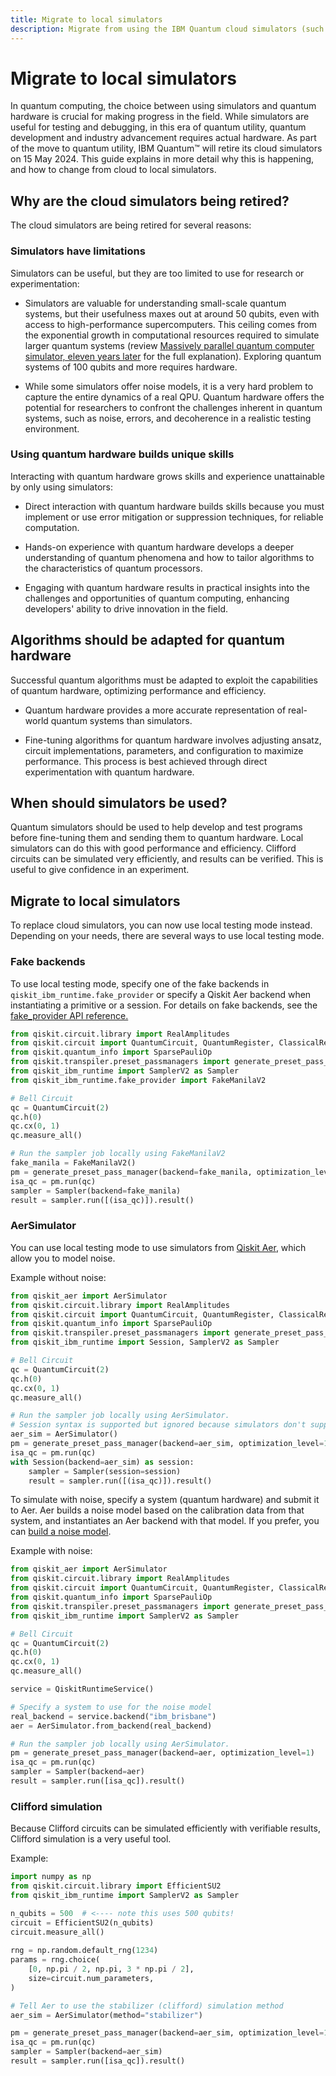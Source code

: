 ```yaml
---
title: Migrate to local simulators
description: Migrate from using the IBM Quantum cloud simulators (such as ibmq_qasm_simulator) to using local simulators.
---
```


# Migrate to local simulators

In quantum computing, the choice between using simulators and quantum hardware is crucial for making progress in the field. While simulators are useful for testing and debugging, in this era of quantum utility, quantum development and industry advancement requires actual hardware. As part of the move to quantum utility, IBM Quantum&trade; will retire its cloud simulators on 15 May 2024. This guide explains in more detail why this is happening, and how to change from cloud to local simulators. 

## Why are the cloud simulators being retired?

The cloud simulators are being retired for several reasons:

### Simulators have limitations

Simulators can be useful, but they are too limited to use for research or experimentation:

- Simulators are valuable for understanding small-scale quantum systems, but their usefulness maxes out at around 50 qubits, even with access to high-performance supercomputers. This ceiling comes from the exponential growth in computational resources required to simulate larger quantum systems (review [Massively parallel quantum computer simulator, eleven years later](https://arxiv.org/abs/1805.04708) for the full explanation).  Exploring quantum systems of 100 qubits and more requires hardware.

- While some simulators offer noise models, it is a very hard problem to capture the entire dynamics of a real QPU. Quantum hardware offers the potential for researchers to confront the challenges inherent in quantum systems, such as noise, errors, and decoherence in a realistic testing environment.

### Using quantum hardware builds unique skills

Interacting with quantum hardware grows skills and experience unattainable by only using simulators: 

- Direct interaction with quantum hardware builds skills because you must implement or use error mitigation or suppression techniques, for reliable computation.

- Hands-on experience with quantum hardware develops a deeper understanding of quantum phenomena and how to tailor algorithms to the characteristics of quantum processors.

- Engaging with quantum hardware results in practical insights into the challenges and opportunities of quantum computing, enhancing developers' ability to drive innovation in the field.

## Algorithms should be adapted for quantum hardware

Successful quantum algorithms must be adapted to exploit the capabilities of quantum hardware, optimizing performance and efficiency.

- Quantum hardware provides a more accurate representation of real-world quantum systems than simulators.

- Fine-tuning algorithms for quantum hardware involves adjusting ansatz, circuit implementations, parameters, and configuration to maximize performance.  This process is best achieved through direct experimentation with quantum hardware.
 

## When should simulators be used?

Quantum simulators should be used to help develop and test programs before fine-tuning them and sending them to quantum hardware. Local simulators can do this with good performance and efficiency.  Clifford circuits can be simulated very efficiently, and results can be verified. This is useful to give confidence in an experiment.

## Migrate to local simulators

To replace cloud simulators, you can now use local testing mode instead. Depending on your needs, there are several ways to use local testing mode. 

### Fake backends
 
To use local testing mode, specify one of the fake backends in ``qiskit_ibm_runtime.fake_provider`` or specify a Qiskit Aer backend when instantiating a primitive or a session.  For details on fake backends, see the [fake_provider API reference.](/api/qiskit-ibm-runtime/fake_provider)

```python
from qiskit.circuit.library import RealAmplitudes
from qiskit.circuit import QuantumCircuit, QuantumRegister, ClassicalRegister
from qiskit.quantum_info import SparsePauliOp
from qiskit.transpiler.preset_passmanagers import generate_preset_pass_manager
from qiskit_ibm_runtime import SamplerV2 as Sampler
from qiskit_ibm_runtime.fake_provider import FakeManilaV2

# Bell Circuit
qc = QuantumCircuit(2)
qc.h(0)
qc.cx(0, 1)
qc.measure_all()

# Run the sampler job locally using FakeManilaV2
fake_manila = FakeManilaV2()
pm = generate_preset_pass_manager(backend=fake_manila, optimization_level=1)
isa_qc = pm.run(qc)
sampler = Sampler(backend=fake_manila)
result = sampler.run([(isa_qc)]).result()
```        

### AerSimulator

You can use local testing mode to use simulators from [Qiskit Aer](/verify/simulate-with-qiskit-aer), which allow you to model noise.

Example without noise:

```python
from qiskit_aer import AerSimulator
from qiskit.circuit.library import RealAmplitudes
from qiskit.circuit import QuantumCircuit, QuantumRegister, ClassicalRegister
from qiskit.quantum_info import SparsePauliOp
from qiskit.transpiler.preset_passmanagers import generate_preset_pass_manager
from qiskit_ibm_runtime import Session, SamplerV2 as Sampler

# Bell Circuit
qc = QuantumCircuit(2)
qc.h(0)
qc.cx(0, 1)
qc.measure_all()

# Run the sampler job locally using AerSimulator.
# Session syntax is supported but ignored because simulators don't support sessions.
aer_sim = AerSimulator()
pm = generate_preset_pass_manager(backend=aer_sim, optimization_level=1)
isa_qc = pm.run(qc)
with Session(backend=aer_sim) as session:
    sampler = Sampler(session=session)
    result = sampler.run([(isa_qc)]).result()
```

To simulate with noise, specify a system (quantum hardware) and submit it to Aer.  Aer builds a noise model based on the calibration data from that system, and instantiates an Aer backend with that model.  If you prefer, you can [build a noise model](/verify/building_noise_models).

Example with noise: 

```python
from qiskit_aer import AerSimulator
from qiskit.circuit.library import RealAmplitudes
from qiskit.circuit import QuantumCircuit, QuantumRegister, ClassicalRegister
from qiskit.quantum_info import SparsePauliOp
from qiskit.transpiler.preset_passmanagers import generate_preset_pass_manager
from qiskit_ibm_runtime import SamplerV2 as Sampler

# Bell Circuit
qc = QuantumCircuit(2)
qc.h(0)
qc.cx(0, 1)
qc.measure_all()

service = QiskitRuntimeService()

# Specify a system to use for the noise model
real_backend = service.backend("ibm_brisbane")
aer = AerSimulator.from_backend(real_backend)

# Run the sampler job locally using AerSimulator.
pm = generate_preset_pass_manager(backend=aer, optimization_level=1)
isa_qc = pm.run(qc)
sampler = Sampler(backend=aer)
result = sampler.run([isa_qc]).result()
```

<Span id="clifford-sim"></Span>
### Clifford simulation

Because Clifford circuits can be simulated efficiently with verifiable results, Clifford simulation is a very useful tool. 

Example:

```python
import numpy as np
from qiskit.circuit.library import EfficientSU2
from qiskit_ibm_runtime import SamplerV2 as Sampler

n_qubits = 500  # <---- note this uses 500 qubits! 
circuit = EfficientSU2(n_qubits)
circuit.measure_all()
 
rng = np.random.default_rng(1234)
params = rng.choice(
    [0, np.pi / 2, np.pi, 3 * np.pi / 2],
    size=circuit.num_parameters,
)

# Tell Aer to use the stabilizer (clifford) simulation method
aer_sim = AerSimulator(method="stabilizer")

pm = generate_preset_pass_manager(backend=aer_sim, optimization_level=1)
isa_qc = pm.run(qc)
sampler = Sampler(backend=aer_sim)
result = sampler.run([isa_qc]).result()
```